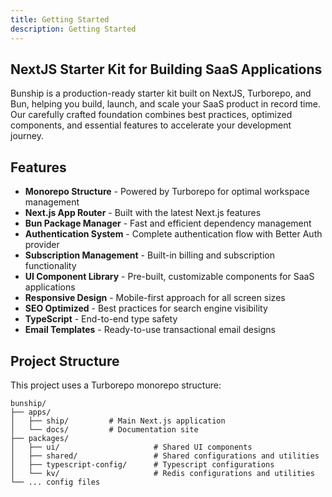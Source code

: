 ```yaml
---
title: Getting Started
description: Getting Started
---
```


## NextJS Starter Kit for Building SaaS Applications

Bunship is a production-ready starter kit built on NextJS, Turborepo, and Bun, helping you build, launch, and scale your SaaS product in record time. Our carefully crafted foundation combines best practices, optimized components, and essential features to accelerate your development journey.

## Features

- **Monorepo Structure** - Powered by Turborepo for optimal workspace management
- **Next.js App Router** - Built with the latest Next.js features
- **Bun Package Manager** - Fast and efficient dependency management
- **Authentication System** - Complete authentication flow with Better Auth provider
- **Subscription Management** - Built-in billing and subscription functionality
- **UI Component Library** - Pre-built, customizable components for SaaS applications
- **Responsive Design** - Mobile-first approach for all screen sizes
- **SEO Optimized** - Best practices for search engine visibility
- **TypeScript** - End-to-end type safety
- **Email Templates** - Ready-to-use transactional email designs

## Project Structure

This project uses a Turborepo monorepo structure:

```
bunship/
├── apps/
│   ├── ship/         # Main Next.js application
│   └── docs/         # Documentation site
├── packages/
│   ├── ui/                     # Shared UI components
│   ├── shared/                 # Shared configurations and utilities
│   ├── typescript-config/      # Typescript configurations
│   └── kv/                     # Redis configurations and utilities
└── ... config files
```
